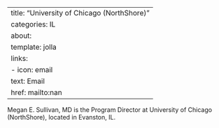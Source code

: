 
---
title: "University of Chicago (NorthShore)"
categories: IL
about:
  template: jolla
  links:
    - icon: email
      text: Email
      href: mailto:nan
---

Megan E. Sullivan, MD is the Program Director at University of Chicago (NorthShore), located in Evanston, IL. 
